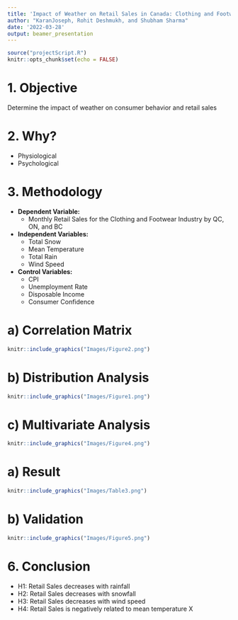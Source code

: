 ```yaml
---
title: 'Impact of Weather on Retail Sales in Canada: Clothing and Footwear Industry'
author: "KaranJoseph, Rohit Deshmukh, and Shubham Sharma"
date: '2022-03-28'
output: beamer_presentation
---
```


```r
source("projectScript.R")
knitr::opts_chunk$set(echo = FALSE)
```


# 1. Objective 

Determine the impact of weather on consumer behavior and retail sales

# 2. Why? 

- Physiological
- Psychological

# 3. Methodology

- **Dependent Variable:**
  - Monthly Retail Sales for the Clothing and Footwear Industry by QC, ON, and BC
- **Independent Variables:**
  - Total Snow
  - Mean Temperature
  - Total Rain
  - Wind Speed
- **Control Variables:**
  - CPI
  - Unemployment Rate
  - Disposable Income
  - Consumer Confidence
  

# a) Correlation Matrix
```r
knitr::include_graphics("Images/Figure2.png")
```

# b) Distribution Analysis
```r
knitr::include_graphics("Images/Figure1.png")
```

# c) Multivariate Analysis
```r
knitr::include_graphics("Images/Figure4.png")
```

# a) Result
```r
knitr::include_graphics("Images/Table3.png")
```

# b) Validation
```r
knitr::include_graphics("Images/Figure5.png")
```

# 6. Conclusion
- H1: Retail Sales decreases with rainfall \checkmark
- H2: Retail Sales decreases with snowfall \checkmark
- H3: Retail Sales decreases with wind speed \checkmark
- H4: Retail Sales is negatively related to mean temperature X



